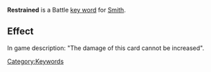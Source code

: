 '''Restrained''' is a Battle [[Key Words|key word]] for [[Smith]].

==Effect==
In game description: "The damage of this card cannot be increased".


[[Category:Keywords]]